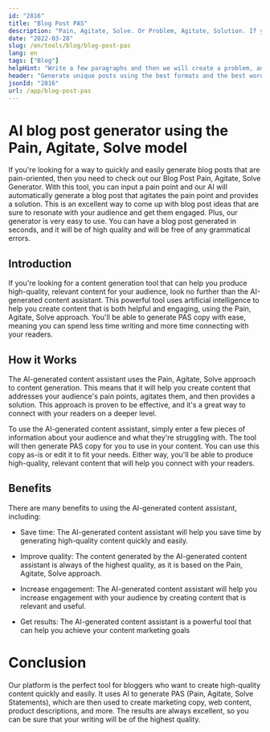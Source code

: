 ```yaml
---
id: "2816"
title: "Blog Post PAS"
description: "Pain, Agitate, Solve. Or Problem, Agitate, Solution. If you want to write a good copy, you should think about the problem that your reader is experiencing, and then agitate that problem. Finally, offer a solution that will make the reader's life better."
date: "2022-03-28"
slug: /en/tools/blog/blog-post-pas
lang: en
tags: ["Blog"]
helpHint: "Write a few paragraphs and then we will create a problem, an agitation and a solution for the given text."
header: "Generate unique posts using the best formats and the best words."
jsonId: "2816"
url: /app/blog-post-pas
---
```


# AI blog post generator using the Pain, Agitate, Solve model

If you're looking for a way to quickly and easily generate blog posts that are pain-oriented, then you need to check out our Blog Post Pain, Agitate, Solve Generator. With this tool, you can input a pain point and our AI will automatically generate a blog post that agitates the pain point and provides a solution. This is an excellent way to come up with blog post ideas that are sure to resonate with your audience and get them engaged. Plus, our generator is very easy to use. You can have a blog post generated in seconds, and it will be of high quality and will be free of any grammatical errors.

## Introduction

If you're looking for a content generation tool that can help you produce high-quality, relevant content for your audience, look no further than the AI-generated content assistant. This powerful tool uses artificial intelligence to help you create content that is both helpful and engaging, using the Pain, Agitate, Solve approach. You'll be able to generate PAS copy with ease, meaning you can spend less time writing and more time connecting with your readers.

## How it Works

The AI-generated content assistant uses the Pain, Agitate, Solve approach to content generation. This means that it will help you create content that addresses your audience's pain points, agitates them, and then provides a solution. This approach is proven to be effective, and it's a great way to connect with your readers on a deeper level.

To use the AI-generated content assistant, simply enter a few pieces of information about your audience and what they're struggling with. The tool will then generate PAS copy for you to use in your content. You can use this copy as-is or edit it to fit your needs. Either way, you'll be able to produce high-quality, relevant content that will help you connect with your readers.

## Benefits

There are many benefits to using the AI-generated content assistant, including:

- Save time: The AI-generated content assistant will help you save time by generating high-quality content quickly and easily.

- Improve quality: The content generated by the AI-generated content assistant is always of the highest quality, as it is based on the Pain, Agitate, Solve approach.

- Increase engagement: The AI-generated content assistant will help you increase engagement with your audience by creating content that is relevant and useful.

- Get results: The AI-generated content assistant is a powerful tool that can help you achieve your content marketing goals

# Conclusion

Our platform is the perfect tool for bloggers who want to create high-quality content quickly and easily. It uses AI to generate PAS (Pain, Agitate, Solve Statements), which are then used to create marketing copy, web content, product descriptions, and more. The results are always excellent, so you can be sure that your writing will be of the highest quality.
